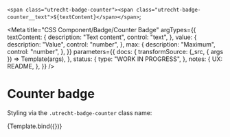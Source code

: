 <!--
@license EUPL-1.2
Copyright (c) 2021 Robbert Broersma
-->




  `<span class="utrecht-badge-counter"><span class="utrecht-badge-counter__text">${textContent}</span></span>`;

<Meta
  title="CSS Component/Badge/Counter Badge"
  argTypes={{
    textContent: {
      description: "Text content",
      control: "text",
    },
    value: {
      description: "Value",
      control: "number",
    },
    max: {
      description: "Maximum",
      control: "number",
    },
  }}
  parameters={{
    docs: {
      transformSource: (_src, { args }) => Template(args),
    },
    status: {
      type: "WORK IN PROGRESS",
    },
    notes: {
      UX: README,
    },
  }}
/>

# Counter badge

Styling via the `.utrecht-badge-counter` class name:

<Canvas>
  <Story
    name="Counter badge"
    args={{
      textContent: "42",
    }}
  >
    {Template.bind({})}
  </Story>
</Canvas>

<ArgsTable story="Counter badge" />
